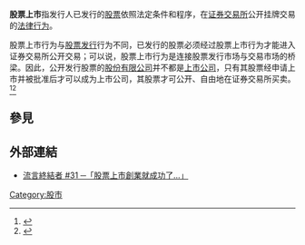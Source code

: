 '''股票上市'''指发行人已发行的[[股票|股票]]依照法定条件和程序，在[[证券交易所|证券交易所]]公开挂牌交易的[[法律行为|法律行为]]。

股票上市行为与[[股票发行|股票发行]]行为不同，已发行的股票必须经过股票上市行为才能进入证券交易所公开交易；可以说，股票上市行为是连接股票发行市场与交易市场的桥梁。因此，公开发行股票的[[股份有限公司|股份有限公司]]并不都是[[上市公司|上市公司]]，只有其股票经申请上市并被批准后才可以成为上市公司，其股票才可公开、自由地在证券交易所买卖。<ref>{{Cite web|url=http://www.twse.com.tw/ch/listed/listing_process/apply_standars.php|title=TWSE 臺灣證券交易所 > 上市公司 > 上市辦法 > 國內公司申請標準|accessdate=2017-03-26|last=TWSE|work=www.twse.com.tw|deadurl=yes|archiveurl=https://web.archive.org/web/20170326150317/http://www.twse.com.tw/ch/listed/listing_process/apply_standars.php|archivedate=2017-03-26}}</ref><ref>{{Cite web|url=http://wiki.mbalib.com/zh-tw/%E8%82%A1%E7%A5%A8%E4%B8%8A%E5%B8%82|title=股票上市 - MBA智库百科|accessdate=2017-03-26|work=wiki.mbalib.com|language=zh}}</ref>

== 參見 ==
{{Reflist|colwidth=|2}}

== 外部連結 ==
* [http://mrjamie.cc/2013/12/03/ipo/ 流言終結者 #31 ─「股票上市創業就成功了…」]

{{金融市场}}

[[Category:股市|Category:股市]]